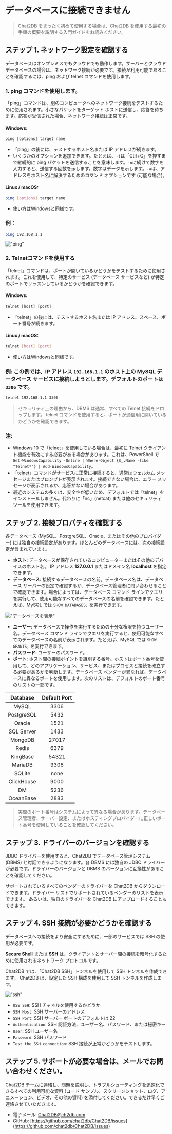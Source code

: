 # データベースに接続できません

> Chat2DB をまったく初めて使用する場合は、Chat2DB を使用する最初の手順の概要を説明する入門ガイドをお読みください。

## ステップ 1. ネットワーク設定を確認する

データベースはオンプレミスでもクラウドでも動作します。サーバーとクラウド データベースの場合は、ネットワーク接続が必要です。接続が利用可能であることを確認するには、ping および telnet コマンドを使用します。

### 1. ping コマンドを使用します。

「ping」コマンドは、別のコンピュータへのネットワーク接続をテストするために使用されます。小さなパケットをターゲット ホストに送信し、応答を待ちます。応答が受信された場合、ネットワーク接続は正常です。

#### Windows:

```cmd
ping [options] target name
```

- 「ping」の後には、テストするホスト名または IP アドレスが続きます。
- いくつかのオプションを追加できます。たとえば、`-t`は「Ctrl+C」を押すまで継続的に ping パケットを送信することを意味します。`-n`に続けて数字を入力すると、送信する回数を示します。数字はデータを示します。`-a`は、アドレスをホスト名に解決するためのコマンド オプションです (可能な場合)。

#### Linux / macOS:

```bash
ping [options] target name
```

- 使い方はWindowsと同様です。

### 例：

```bash
ping 192.168.1.1
```

!["ping"](/image/questions/ping.png)


### 2. Telnetコマンドを使用する

「telnet」コマンドは、ポートが開いているかどうかをテストするために使用されます。これを使用して、特定のサービス (データベース サービスなど) が特定のポートでリッスンしているかどうかを確認できます。

#### Windows:

```cmd
telnet [host] [port]
```

- 「telnet」の後には、テストするホスト名または IP アドレス、スペース、ポート番号が続きます。

#### Linux / macOS:

```bash
telnet [host] [port]
```

- 使い方はWindowsと同様です。

### 例: この例では、IP アドレス `192.168.1.1` のホスト上の MySQL データベース サービスに接続しようとします。デフォルトのポートは `3306` です。

```bash
telnet 192.168.1.1 3306
```

> セキュリティ上の理由から、DBMS は通常、すべての Telnet 接続をドロップします。 telnet コマンドを使用すると、ポートが通信用に開いているかどうかを確認できます。

### 注:
- Windows 10 で「telnet」を使用している場合は、最初に Telnet クライアント機能を有効にする必要がある場合があります。これは、PowerShell で `Get-WindowsCapability -Online | Where-Object {$_.Name -like "Telnet*"} | Add-WindowsCapability`。
- 「telnet」コマンドがサービスに正常に接続すると、通常はウェルカム メッセージまたはプロンプトが表示されます。接続できない場合は、エラー メッセージが表示されるか、応答がない場合があります。
- 最近のシステムの多くは、安全性が低いため、デフォルトでは「telnet」をインストールしません。代わりに「nc」(netcat) または他のセキュリティ ツールを使用できます。

## ステップ 2. 接続プロパティを確認する

各データベース (MySQL、PostgreSQL、Oracle、またはその他のプロバイダー) には独自の接続設定があります。ほとんどのデータベースには、次の接続設定が含まれています。

- **ホスト**: データベースが保存されているコンピューターまたはその他のデバイスのホスト名。 IP アドレス **127.0.0.1** またはドメイン名 **localhost** を指定できます。
- **データベース**: 接続するデータベースの名前。データベース名は、データベース サーバーの設定で確認するか、データベース管理者に問い合わせることで確認できます。場合によっては、データベース コマンド ラインでクエリを実行して、使用可能なすべてのデータベースの名前を確認できます。たとえば、MySQL では `SHOW DATABASES;` を実行できます。

!["データベースを表示"](/image/questions/show.png)

- **ユーザー**: データベースで操作を実行するための十分な権限を持つユーザー名。データベース コマンド ラインでクエリを実行すると、使用可能なすべてのデータベースの名前が表示されます。たとえば、MySQL では `SHOW GRANTS;` を実行できます。
- **パスワード**: ユーザーのパスワード。
- **ポート**: ホスト間の接続ポイントを識別する番号。ホストはポート番号を使用して、どのアプリケーション、サービス、またはプロセスと接続を確立する必要があるかを判断します。データベース ベンダーが異なれば、データベースに異なるポートを使用します。次のリストは、デフォルトのポート番号のリストの一部です。

| Database | Default Port |
|:------------:|:--------:|
| MySQL | 3306 |
| PostgreSQL | 5432 |
| Oracle | 1521 |
| SQL Server | 1433 |
| MongoDB | 27017 |
| Redis | 6379 |
| KingBase | 54321 |
| MariaDB | 3306 |
| SQLite | none |
| ClickHouse | 9000 |
| DM | 5236 |
| OceanBase | 2883 |

> 実際のポート番号はシステムによって異なる場合があります。データベース管理者、サーバー設定、またはホスティングプロバイダーに正しいポート番号を使用していることを確認してください。

## ステップ 3. ドライバーのバージョンを確認する

JDBC ドライバーを使用すると、Chat2DB でデータベース管理システム (DBMS) と対話できるようになります。各 DBMS には独自の JDBC ドライバーが必要です。ドライバーのバージョンと DBMS のバージョンに互換性があることを確認してください。

サポートされているすべてのベンダーのドライバーを Chat2DB からダウンロードできます。ドライバー リストでサポートされているベンダーのリストを表示できます。
あるいは、独自のドライバーを Chat2DB にアップロードすることもできます。

## ステップ 4. SSH 接続が必要かどうかを確認する

データベースへの接続をより安全にするために、一部のサービスでは SSH の使用が必要です。

**Secure Shell** または **SSH** は、クライアントとサーバー間の接続を暗号化するために使用されるネットワーク プロトコルです。

Chat2DB では、「Chat2DB SSH」トンネルを使用して SSH トンネルを作成できます。 Chat2DB は、設定した SSH 構成を使用して SSH トンネルを作成します。

!["ssh"](/image/connection/ssh.png)

- `USE SSH`: SSH チャネルを使用するかどうか
- `SSH Host`: SSH サーバーのアドレス
- `SSH Port`: SSH サーバー ポートのデフォルトは 22
- `Authentication`: SSH 認証方法、ユーザー名、パスワード、または秘密キー
- `User`: SSH ユーザー名
- `Password`: SSH パスワード
- `Test the SSH connection`: SSH 接続が正常かどうかをテストします。

## ステップ 5. サポートが必要な場合は、メールでお問い合わせください。

Chat2DB チームに連絡し、問題を説明し、トラブルシューティングを迅速化できるすべての利用可能な資料 (コード サンプル、スクリーンショット、ログ、アニメーション、ビデオ、その他の資料) を添付してください。できるだけ早くご連絡させていただきます。

- 電子メール: [Chat2DB@ch2db.com](Chat2DB@ch2db.com)
- GitHub: [https://github.com/chat2db/Chat2DB/issues](https://github.com/chat2db/Chat2DB/issues)